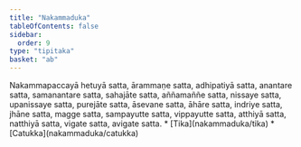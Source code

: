 ```yaml
---
title: "Nakammaduka"
tableOfContents: false
sidebar:
  order: 9
type: "tipitaka"
basket: "ab"
---
```



<DynamicBreadcrumb />

<Division number="185">

<Paragraph number="649">
Nakammapaccayā hetuyā satta, ārammaṇe satta, adhipatiyā satta, anantare satta, samanantare satta, sahajāte satta, aññamaññe satta, nissaye satta, upanissaye satta, purejāte satta, āsevane satta, āhāre satta, indriye satta, jhāne satta, magge satta, sampayutte satta, vippayutte satta, atthiyā satta, natthiyā satta, vigate satta, avigate satta.

</Paragraph>
</Division>

<TableOfContents>
* [Tika](nakammaduka/tika)
* [Catukka](nakammaduka/catukka)
</TableOfContents>